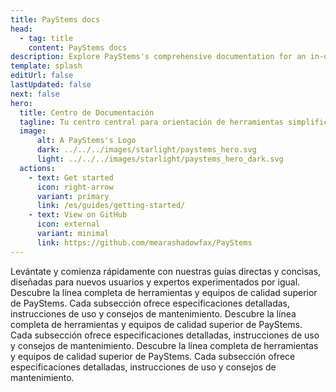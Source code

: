 ```yaml
---
title: PayStems docs
head:
  - tag: title
    content: PayStems docs
description: Explore PayStems's comprehensive documentation for an in-depth look at our premium tools and construction services. 
template: splash
editUrl: false
lastUpdated: false
next: false
hero:
  title: Centro de Documentación
  tagline: Tu centro central para orientación de herramientas simplificada, documentos de servicio detallados y apoyo al proyecto.
  image:
      alt: A PayStems's Logo
      dark: ../../../images/starlight/paystems_hero.svg
      light: ../../../images/starlight/paystems_hero_dark.svg
  actions:
    - text: Get started
      icon: right-arrow
      variant: primary
      link: /es/guides/getting-started/
    - text: View on GitHub
      icon: external
      variant: minimal
      link: https://github.com/mearashadowfax/PayStems
---
```


<CardGrid stagger>

  <Card title="Guías de Inicio Rápido" icon="document">
    Levántate y comienza rápidamente con nuestras guías directas y concisas, diseñadas para nuevos usuarios y expertos experimentados por igual.
  </Card>

  <Card title="Herramientas y Equipos" icon="seti:eslint">
    Descubre la línea completa de herramientas y equipos de calidad superior de PayStems. Cada subsección ofrece especificaciones detalladas, instrucciones de uso y consejos de mantenimiento.
  </Card>

   <Card title="Servicios de Construcción" icon="seti:puppet">
    Descubre la línea completa de herramientas y equipos de calidad superior de PayStems. Cada subsección ofrece especificaciones detalladas, instrucciones de uso y consejos de mantenimiento.
  </Card>

   <Card title="Temas Avanzados" icon="seti:terraform">
    Descubre la línea completa de herramientas y equipos de calidad superior de PayStems. Cada subsección ofrece especificaciones detalladas, instrucciones de uso y consejos de mantenimiento.
  </Card>
</CardGrid>

